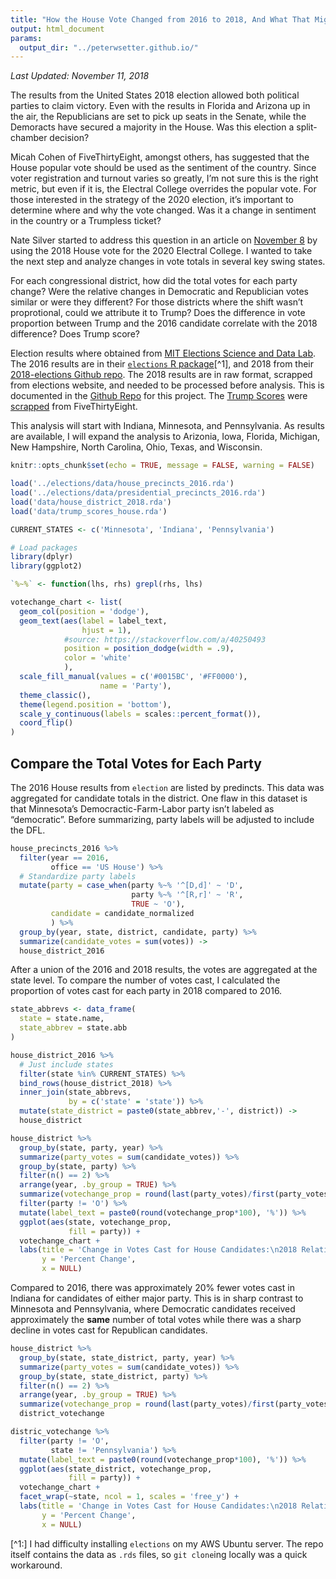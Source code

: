 ```yaml
---
title: "How the House Vote Changed from 2016 to 2018, And What That Might Mean for Trump in 2020"
output: html_document
params: 
  output_dir: "../peterwsetter.github.io/"
---
```


*Last Updated: November 11, 2018*

The results from the United States 2018 election allowed both political parties to claim victory. Even with the results in Florida and Arizona up in the air, the Republicians are set to pick up seats in the Senate, while the Demoracts have secured a majority in the House. Was this election a split-chamber decision?

Micah Cohen of FiveThirtyEight, amongst others, has suggested that the House popular vote should be used as the sentiment of the country. Since voter registration and turnout varies so greatly, I'm not sure this is the right metric, but even if it is, the Electral College overrides the popular vote. For those interested in the strategy of the 2020 election, it's important to determine where and why the vote changed. Was it a change in sentiment in the country or a Trumpless ticket? 

Nate Silver started to address this question in an article on [November 8](https://fivethirtyeight.com/features/the-2018-map-looked-a-lot-like-2012-and-that-got-me-thinking-about-2020/) by using the 2018 House vote for the 2020 Electral College. I wanted to take the next step and analyze changes in vote totals in several key swing states.

For each congressional district, how did the total votes for each party change? Were the relative changes in Democratic and Republician votes similar or were they different? For those districts where the shift wasn't proprotional, could we attribute it to Trump? Does the difference in vote proportion between Trump and the 2016 candidate correlate with the 2018 difference? Does Trump score?

Election results where obtained from [MIT Elections Science and Data Lab](https://electionlab.mit.edu/). The 2016 results are in their [`elections` R package](https://github.com/MEDSL/elections)[^1], and 2018 from their [2018-elections Github repo](https://github.com/MEDSL/2018-elections). The 2018 results are in raw format, scrapped from elections website, and needed to be processed before analysis. This is documented in the [Github Repo](https://github.com/peterwsetter/votechange/blob/master/process-2018.R) for this project. The [Trump Scores](https://projects.fivethirtyeight.com/congress-trump-score/house/) were [scrapped](https://github.com/peterwsetter/votechange/blob/master/get-data.R) from FiveThirtyEight.

This analysis will start with Indiana, Minnesota, and Pennsylvania. As results are available, I will expand the analysis to Arizonia, Iowa, Florida, Michigan, New Hampshire, North Carolina, Ohio, Texas, and Wisconsin. 

```r
knitr::opts_chunk$set(echo = TRUE, message = FALSE, warning = FALSE)

load('../elections/data/house_precincts_2016.rda')
load('../elections/data/presidential_precincts_2016.rda')
load('data/house_district_2018.rda')
load('data/trump_scores_house.rda')

CURRENT_STATES <- c('Minnesota', 'Indiana', 'Pennsylvania')
```

```r
# Load packages
library(dplyr)
library(ggplot2)

`%~%` <- function(lhs, rhs) grepl(rhs, lhs)

votechange_chart <- list(
  geom_col(position = 'dodge'),
  geom_text(aes(label = label_text,
                hjust = 1),
            #source: https://stackoverflow.com/a/40250493
            position = position_dodge(width = .9),
            color = 'white'
            ),
  scale_fill_manual(values = c('#0015BC', '#FF0000'),
                    name = 'Party'),
  theme_classic(),
  theme(legend.position = 'bottom'),
  scale_y_continuous(labels = scales::percent_format()),
  coord_flip()
)
```

## Compare the Total Votes for Each Party

The 2016 House results from `election` are listed by predincts. This data was aggregated for candidate totals in the district. One flaw in this dataset is that Minnesota's Democractic-Farm-Labor party isn't labeled as "democratic". Before summarizing, party labels will be adjusted to include the DFL. 

```r
house_precincts_2016 %>% 
  filter(year == 2016,
         office == 'US House') %>% 
  # Standardize party labels
  mutate(party = case_when(party %~% '^[D,d]' ~ 'D',
                           party %~% '^[R,r]' ~ 'R',
                           TRUE ~ 'O'),
         candidate = candidate_normalized
         ) %>% 
  group_by(year, state, district, candidate, party) %>% 
  summarize(candidate_votes = sum(votes)) ->
  house_district_2016


```

After a union of the 2016 and 2018 results, the votes are aggregated at the state level. To compare the number of votes cast, I calculated the proportion of votes cast for each party in 2018 compared to 2016.

```r
state_abbrevs <- data_frame(
  state = state.name,
  state_abbrev = state.abb
)

house_district_2016 %>% 
  # Just include states 
  filter(state %in% CURRENT_STATES) %>% 
  bind_rows(house_district_2018) %>% 
  inner_join(state_abbrevs,
             by = c('state' = 'state')) %>% 
  mutate(state_district = paste0(state_abbrev,'-', district)) ->
  house_district

house_district %>% 
  group_by(state, party, year) %>% 
  summarize(party_votes = sum(candidate_votes)) %>% 
  group_by(state, party) %>% 
  filter(n() == 2) %>% 
  arrange(year, .by_group = TRUE) %>% 
  summarize(votechange_prop = round(last(party_votes)/first(party_votes), 2)) %>% 
  filter(party != 'O') %>% 
  mutate(label_text = paste0(round(votechange_prop*100), '%')) %>% 
  ggplot(aes(state, votechange_prop, 
             fill = party)) +
  votechange_chart +
  labs(title = 'Change in Votes Cast for House Candidates:\n2018 Relative to 2016',
       y = 'Percent Change',
       x = NULL)
```

Compared to 2016, there was approximately 20% fewer votes cast in Indiana for candidates of either major party. This is in sharp contrast to Minnesota and Pennsylvania, where Democratic candidates received approximately the **same** number of total votes while there was a sharp decline in votes cast for Republican candidates. 

```r
house_district %>% 
  group_by(state, state_district, party, year) %>% 
  summarize(party_votes = sum(candidate_votes)) %>% 
  group_by(state, state_district, party) %>% 
  filter(n() == 2) %>% 
  arrange(year, .by_group = TRUE) %>% 
  summarize(votechange_prop = round(last(party_votes)/first(party_votes), 2)) ->
  district_votechange

distric_votechange %>% 
  filter(party != 'O',
         state != 'Pennsylvania') %>% 
  mutate(label_text = paste0(round(votechange_prop*100), '%')) %>% 
  ggplot(aes(state_district, votechange_prop, 
             fill = party)) +
  votechange_chart +
  facet_wrap(~state, ncol = 1, scales = 'free_y') +
  labs(title = 'Change in Votes Cast for House Candidates:\n2018 Relative to 2016',
       y = 'Percent Change',
       x = NULL)
```


[^1:] I had difficulty installing `elections` on my AWS Ubuntu server. The repo itself contains the data as `.rds` files, so `git clone`ing locally was a quick workaround.